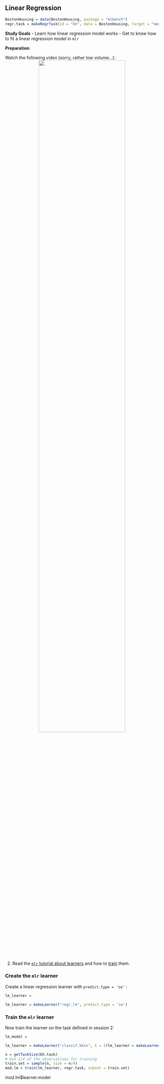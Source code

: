 ## Linear Regression

```r
BostonHousing = data(BostonHousing, package = "mlbench")
regr.task = makeRegrTask(id = "bh", data = BostonHousing, target = "medv")
```

**Study Goals**
- Learn how linear regression model works
- Get to know how to fit a linear regression model in `mlr`

**Preparation**

Watch the following video  (sorry, rather low volume...):
<center>
![](https://www.youtube.com/watch?v=v9eocCAfJ_w&list=PLMyWaJl2LoXyhFvMjtbBGs0Pi8khHbKm3&index=6&t=0s){width="75%"}
</center>

2.  Read the [`mlr` tutorial about learners](https://mlr.mlr-org.com/articles/tutorial/learner.html) and how to [train](https://mlr.mlr-org.com/articles/tutorial/train.html) them.


### Create the `mlr` learner

Create a linear regression learner with `predict.type = 'se'` :

```r
lm_learner =
```

```r
lm_learner = makeLearner("regr.lm", predict.type = 'se')
```



### Train the `mlr` learner

Now train the learner on the task defined in session 2:

```r
lm_model =
```

```r
lm_learner = makeLearner("classif.kknn", k = 3)lm_learner = makeLearner("regr.lm", predict.type = 'se')
```

```r
n = getTaskSize(bh.task)
# Use 1/4 of the observations for training
train.set = sample(n, size = n/4)
mod.lm = train(lm_learner, regr.task, subset = train.set)

```

mod.lm$learner.model